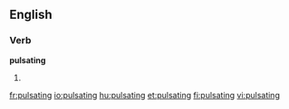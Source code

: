 
==English==

===Verb===
'''pulsating'''

# {{present participle of|[[pulsate]]}}

[[fr:pulsating]]
[[io:pulsating]]
[[hu:pulsating]]
[[et:pulsating]]
[[fi:pulsating]]
[[vi:pulsating]]